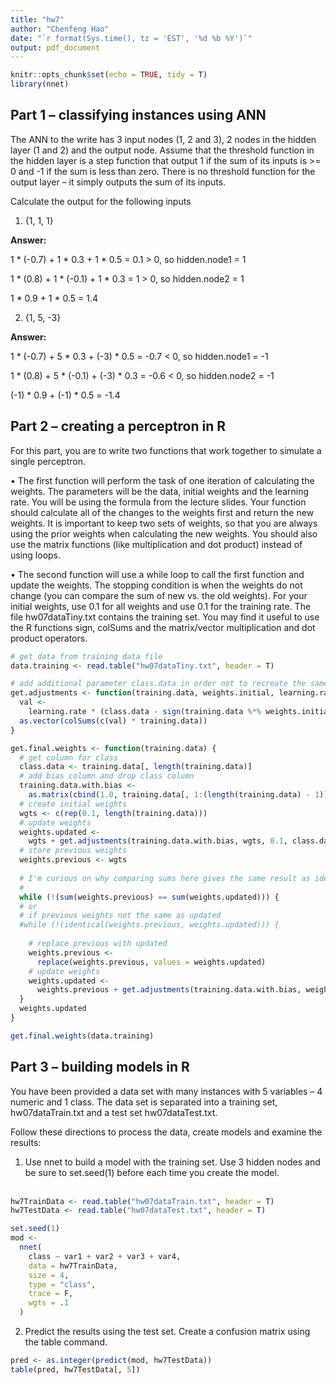 ```yaml
---
title: "hw7"
author: "Chenfeng Hao"
date: "`r format(Sys.time(), tz = 'EST', '%d %b %Y')`"
output: pdf_document
---
```


```r
knitr::opts_chunk$set(echo = TRUE, tidy = T)
library(nnet)
```

## Part 1 – classifying instances using ANN  

The ANN to the write has 3 input nodes (1, 2 and 3), 2 nodes in the hidden layer (1 and 2) and the output node. Assume that the threshold function in the hidden layer is a step function that output 1 if the sum of its inputs is >= 0 and -1 if the sum is less than zero.  There is no threshold function for the output layer – it simply outputs the sum of its inputs.  

Calculate the output for the following inputs  

1.	{1, 1, 1}  

**Answer: **  

1 * (-0.7) + 1 * 0.3 + 1 * 0.5 = 0.1 > 0, so hidden.node1 = 1  

1 * (0.8) + 1 * (-0.1) + 1 * 0.3 = 1 > 0, so hidden.node2 = 1  

1 * 0.9 + 1 * 0.5 = 1.4


2.	{1, 5, -3}  

**Answer: **  

1 * (-0.7) + 5 * 0.3 + (-3) * 0.5 = -0.7 < 0, so hidden.node1 = -1  

1 * (0.8) + 5 * (-0.1) + (-3) * 0.3 = -0.6 < 0, so hidden.node2 = -1  

(-1) * 0.9 + (-1) * 0.5 = -1.4


## Part 2 – creating a perceptron in R  


For this part, you are to write two functions that work together to simulate a single perceptron.  

•	The first function will perform the task of one iteration of calculating the weights.  The parameters will be the data, initial weights and the learning rate.  You will be using the formula from the lecture slides.  Your function should calculate all of the changes to the weights first and return the new weights.  It is important to keep two sets of weights, so that you are always using the prior weights when calculating the new weights.  You should also use the matrix functions (like multiplication and dot product) instead of using loops.  

•	The second function will use a while loop to call the first function and update the weights.  The stopping condition is when the weights do not change (you can compare the sum of new vs. the old weights).  For your initial weights, use 0.1 for all weights and use 0.1 for the training rate.  The file hw07dataTiny.txt contains the training set.  You may find it useful to use the R functions sign, colSums and the matrix/vector multiplication and dot product operators.  

```r
# get data from training data file
data.training <- read.table("hw07dataTiny.txt", header = T)

# add additional parameter class.data in order not to recreate the same dataset every time get.adjustments() is called  
get.adjustments <- function(training.data, weights.initial, learning.rate, class.data) {
  val <-
    learning.rate * (class.data - sign(training.data %*% weights.initial))
  as.vector(colSums(c(val) * training.data))
}

get.final.weights <- function(training.data) {
  # get column for class
  class.data <- training.data[, length(training.data)]
  # add bias column and drop class column
  training.data.with.bias <-
    as.matrix(cbind(1.0, training.data[, 1:(length(training.data) - 1)]))
  # create initial weights
  wgts <- c(rep(0.1, length(training.data)))
  # update weights
  weights.updated <-
    wgts + get.adjustments(training.data.with.bias, wgts, 0.1, class.data)
  # store previous weights
  weights.previous <- wgts
  
  # I'm curious on why comparing sums here gives the same result as identical()
  #
  while (!(sum(weights.previous) == sum(weights.updated))) {  
  # or
  # if previous weights not the same as updated
  #while (!(identical(weights.previous, weights.updated))) {
    
    # replace previous with updated
    weights.previous <-
      replace(weights.previous, values = weights.updated)
    # update weights
    weights.updated <-
      weights.previous + get.adjustments(training.data.with.bias, weights.previous, 0.1, class.data)
  }
  weights.updated
}

get.final.weights(data.training)
```

## Part 3 – building models in R  

You have been provided a data set with many instances with 5 variables – 4 numeric and 1 class.  The data set is separated into a training set, hw07dataTrain.txt and a test set hw07dataTest.txt.  

Follow these directions to process the data, create models and examine the results:  

1.	Use nnet to build a model with the training set.  Use 3 hidden nodes and be sure to set.seed(1) before each time you create the model.  
\
```r
hw7TrainData <- read.table("hw07dataTrain.txt", header = T)
hw7TestData <- read.table("hw07dataTest.txt", header = T)

set.seed(1)
mod <-
  nnet(
    class ~ var1 + var2 + var3 + var4,
    data = hw7TrainData,
    size = 4,
    type = "class",
    trace = F,
    wgts = .1
  )
```

2.	Predict the results using the test set.  Create a confusion matrix using the table command. 
\
```r
pred <- as.integer(predict(mod, hw7TestData))
table(pred, hw7TestData[, 5])
```

